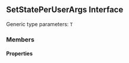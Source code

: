 ## SetStatePerUserArgs Interface

<a id="setstateperuserargs"></a>
<Info>
Generic type parameters: <code>T</code>
</Info>
### Members
#### Properties
<ResponseField>
<ResponseField name="rtKey" type="string">

</ResponseField>
<ResponseField name="userId" type="string">

</ResponseField>
<ResponseField name="value" type="T | undefined">

</ResponseField>
</ResponseField>